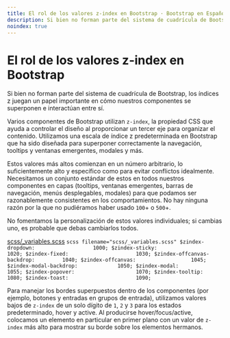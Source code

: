 ```yaml
---
title: El rol de los valores z-index en Bootstrap · Bootstrap en Español v5.3
description: Si bien no forman parte del sistema de cuadrícula de Bootstrap, los índices z juegan un papel importante en cómo nuestros componentes se superponen e interactúan entre sí.
noindex: true
---
```


# El rol de los valores z-index en Bootstrap

Si bien no forman parte del sistema de cuadrícula de Bootstrap, los índices z juegan un papel importante en cómo nuestros componentes se superponen e interactúan entre sí.

<MainBanner />

Varios componentes de Bootstrap utilizan `z-index`, la propiedad CSS que ayuda a controlar el diseño al proporcionar un tercer eje para organizar el contenido. Utilizamos una escala de índice z predeterminada en Bootstrap que ha sido diseñada para superponer correctamente la navegación, tooltips y ventanas emergentes, modales y más.

Estos valores más altos comienzan en un número arbitrario, lo suficientemente alto y específico como para evitar conflictos idealmente. Necesitamos un conjunto estándar de estos en todos nuestros componentes en capas (tooltips, ventanas emergentes, barras de navegación, menús desplegables, modales) para que podamos ser razonablemente consistentes en los comportamientos. No hay ninguna razón por la que no pudiéramos haber usado `100`\+ o `500`+.

No fomentamos la personalización de estos valores individuales; si cambias uno, es probable que debas cambiarlos todos.

[scss/_variables.scss](https://github.com/twbs/bootstrap/blob/v5.3.2/scss/_variables.scss)
    ```scss filename="scss/_variables.scss"
    $zindex-dropdown:                   1000;
    $zindex-sticky:                     1020;
    $zindex-fixed:                      1030;
    $zindex-offcanvas-backdrop:         1040;
    $zindex-offcanvas:                  1045;
    $zindex-modal-backdrop:             1050;
    $zindex-modal:                      1055;
    $zindex-popover:                    1070;
    $zindex-tooltip:                    1080;
    $zindex-toast:                      1090;
    ```

Para manejar los bordes superpuestos dentro de los componentes (por ejemplo, botones y entradas en grupos de entrada), utilizamos valores bajos de `z-index` de un solo dígito de `1`, `2` y `3` para los estados predeterminado, hover y active. Al producirse hover/focus/active, colocamos un elemento en particular en primer plano con un valor de `z-index` más alto para mostrar su borde sobre los elementos hermanos.

<ContentSuggestion />
